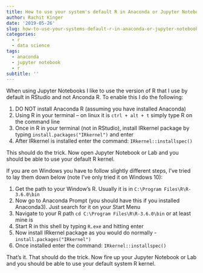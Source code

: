 ```yaml
---
title: How to use your system's default R in Anaconda or Jupyter Notebooks
author: Rachit Kinger
date: '2019-05-26'
slug: how-to-use-your-systems-default-r-in-anaconda-or-jupyter-notebooks
categories:
  - r
  - data science
tags:
  - anaconda
  - jupyter notebook
  - r
subtitle: ''
---
```


When using Jupyter Notebooks I like to use the version of R that I use by default in RStudio and not Anconda R. To enable this I do the following:  

1. DO NOT install Anaconda R (assuming you have installed Anaconda)  
2. Using R in your terminal -- on linux it is `ctrl + alt + t` simply type R on the command line  
3. Once in R in your terminal (not in RStudio), install IRkernel package by typing `install.packages("IRkernel")` and enter  
4. After IRkernel is installed enter the command: `IRkernel::installspec()`  

This should do the trick. Now open Jupyter Notebook or Lab and you should be able to use your default R kernel.  

If you are on Windows you have to follow slightly different steps, I've tried to lay them down below (note I've only tried it on Windows 10):  

1. Get the path to your Window's R. Usually it is in `C:\Program Files\R\R-3.6.0\bin`  
2. Now go to Anaconda Prompt (you should have this if you installed Anaconda3). Just search for it on your Start Menu  
3. Navigate to your R path `cd C:\Program Files\R\R-3.6.0\bin` or at least mine is    
4. Start R in this shell by typing `R.exe` and hitting enter  
5. Now install IRkernel package as you would do normally - `install.packages("IRkernel")`  
6. Once installed enter the command: `IRkernel::installspec()`  

That's it. That should do the trick. Now fire up your Jupyter Notebook or Lab and you should be able to use your default system R kernel.  

